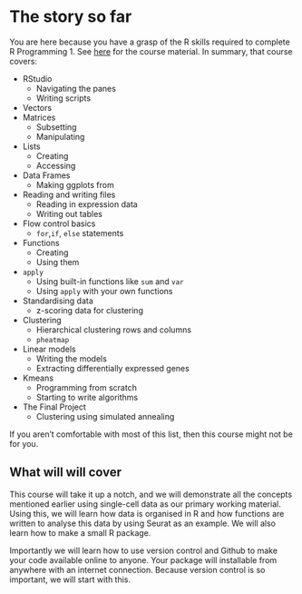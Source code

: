 # The story so far

You are here because you have a grasp of the R skills required to complete R Programming 1. See [here](https://sccbioinformatics.github.io/R_programming_1/) for the course material. In summary, that course covers:

* RStudio
  + Navigating the panes
  + Writing scripts
* Vectors
* Matrices
  + Subsetting
  + Manipulating
* Lists
  * Creating
  * Accessing
* Data Frames
  + Making ggplots from
* Reading and writing files
  + Reading in expression data
  + Writing out tables
* Flow control basics
  + `for`,`if`, `else` statements
* Functions
  + Creating
  + Using them
* `apply`
  + Using built-in functions like `sum` and `var`
  + Using `apply` with your own functions
* Standardising data
  + z-scoring data for clustering
* Clustering
  + Hierarchical clustering rows and columns
  + `pheatmap`
* Linear models
  + Writing the models
  + Extracting differentially expressed genes
* Kmeans
  + Programming from scratch
  + Starting to write algorithms
* The Final Project
  + Clustering using simulated annealing

If you aren't comfortable with most of this list, then this course might not be for you.

## What will will cover

This course will take it up a notch, and we will demonstrate all the concepts mentioned earlier using single-cell data as our primary working material. Using this, we will learn how data is organised in R and how functions are written to analyse this data by using Seurat as an example. We will also learn how to make a small R package.

Importantly we will learn how to use version control and Github to make your code available online to anyone. Your package will installable from anywhere with an internet connection. Because version control is so important, we will start with this.


